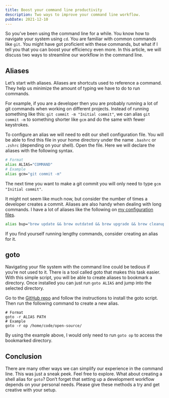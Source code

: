 ```yaml
---
title: Boost your command line productivity
description: Two ways to improve your command line workflow.
pubDate: 2021-12-10
---
```


So you’ve been using the command line for a while. You know how to navigate your system using `cd`. You are familiar
with common commands like `git`. You might have got proficient with these commands, but what if I tell you that you can
boost your efficiency even more. In this article, we will discuss two ways to streamline our workflow in the command
line.

## Aliases

Let’s start with aliases. Aliases are shortcuts used to reference a command. They help us minimize the amount of typing
we have to do to run commands.

For example, if you are a developer then you are probably running a lot of git commands when working on different
projects. Instead of running something like this: `git commit -m "Initial commit"`, we can alias `git commit -m` to
something shorter like `gcm` and do the same with fewer keystrokes.

To configure an alias we will need to edit our shell configuration file. You will be able to find this file in your home
directory under the name `.bashrc` or `.zshrc` (depending on your shell). Open the file. Here we will declare the
aliases with the following syntax.

```bash
# Format
alias ALIAS="COMMAND"
# Example
alias gcm="git commit -m"
```

The next time you want to make a git commit you will only need to type `gcm "Initial commit"`.

It might not seem like much now, but consider the number of times a developer creates a commit. Aliases are also handy
when dealing with long commands. I have a lot of aliases like the following on
[my configuration files](https://github.com/piero-vic/dotfiles).

```bash
alias bup="brew update && brew outdated && brew upgrade && brew cleanup"
```

If you find yourself running lengthy commands, consider creating an alias for it.

## goto

Navigating your file system with the command line could be tedious if you’re not used to it. There is a tool called goto
that makes this task easier. With this simple script, you will be able to create aliases to bookmark a directory. Once
installed you can just run `goto ALIAS` and jump into the selected directory.

Go to the [GitHub repo](https://github.com/iridakos/goto) and follow the instructions to install the goto script. Then
run the following command to create a new alias.

```shell
# Format
goto -r ALIAS PATH
# Example
goto -r op /home/code/open-source/
```

By using the example above, I would only need to run `goto op` to access the bookmarked directory.

## Conclusion

There are many other ways we can simplify our experience in the command line. This was just a sneak peek. Feel free to
explore. What about creating a shell alias for `goto`? Don’t forget that setting up a development workflow depends on
your personal needs. Please give these methods a try and get creative with your setup.
